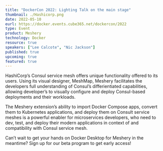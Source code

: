 ```yaml
---
title: "DockerCon 2022: Lighting Talk on the main stage"
thumbnail: ./Hashicorp.png
date: 2022-05-10
eurl: https://docker.events.cube365.net/dockercon/2022
type: Event
product: Meshery
technology: Docker
resource: true
speakers: ["Lee Calcote", "Nic Jackson"]
published: true
upcoming: true
featured: true
---
```

HashiCorp’s Consul service mesh offers unique functionality offered to its users. Using its visual designer, MeshMap, Meshery facilitates the developers full understanding of Consul’s differientiated capabilities, allowing developer’s to visually configure and deploy Consul-based deployments and their workloads.

The Meshery extension’s ability to import Docker Compose apps, convert them to Kubernetes applications, and deploy them on Consult service meshes is a powerful enabler for microservices developers, who need to dev, test, and deploy their modern applications in context of and compatibility with Consul service mesh.

Can’t wait to get your hands on Docker Desktop for Meshery in the meantime? Sign up for our <Link to="/docker-extension-meshery">beta program</Link> to get early access!